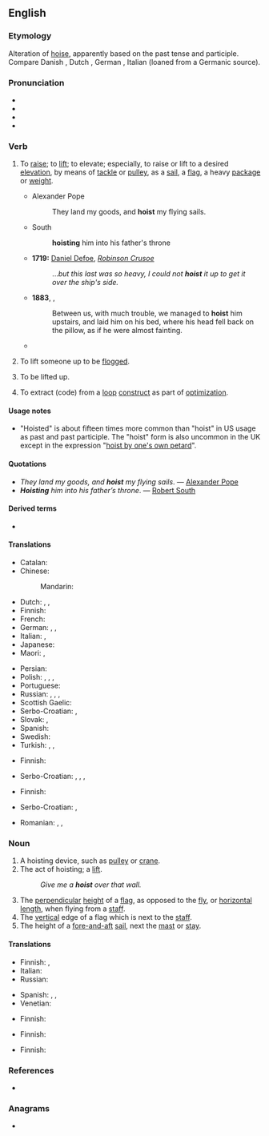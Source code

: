 {{also|host}}
==English==

===Etymology===
Alteration of [[hoise]], apparently based on the past tense and participle. Compare Danish {{m|da|hisse}}, Dutch {{m|nl|hijsen}}, German {{m|de|hissen}}, Italian {{m|it|issare}} (loaned from a Germanic source).

===Pronunciation===
* {{IPA|/hɔɪst/|lang=en}}
* {{audio|en-us-hoist.ogg|Audio (US)|lang=en}}
* {{hyphenation|hoist|lang=en}}
* {{rhymes|ɔɪst|lang=en}}

===Verb===
{{en-verb|hoists|hoisting|hoisted|past2=hoist}}

# {{lb|en|transitive}} To [[raise]]; to [[lift]]; to elevate; especially, to raise or lift to a desired [[elevation]], by means of [[tackle]] or [[pulley]], as a [[sail]], a [[flag]], a heavy [[package]] or [[weight]].
#* Alexander Pope
#*: They land my goods, and '''hoist''' my flying sails.
#* South
#*: '''hoisting''' him into his father's throne
#* '''1719:''' [[w:Daniel Defoe|Daniel Defoe]], ''[[w:Robinson Crusoe|Robinson Crusoe]]''
#*: ...''but this last was so heavy, I could not '''hoist''' it up to get it over the ship's side.''
#* '''1883''', {{w|Robert Louis Stevenson}}, ''{{w|Treasure Island}}''
#*: Between us, with much trouble, we managed to '''hoist''' him upstairs, and laid him on his bed, where his head fell back on the pillow, as if he were almost fainting.
#* {{quote-journal
|date=October 23, 2011
|author=Tom Fordyce
|title=2011 Rugby World Cup final: New Zealand 8-7 France
|work=BBC Sport
|url=http://news.bbc.co.uk/sport2/hi/rugby_union/15405316.stm
|page=
|passage=And when skipper Richie McCaw '''hoisted''' the Webb Ellis Trophy high into the night, a quarter of a century of hurt was blown away in an explosion of fireworks and cheering.}}
# {{lb|en|transitive|historical}} To lift someone up to be [[flog|flogged]].
# {{lb|en|intransitive}} To be lifted up.
# {{lb|en|transitive|comptheory}} To extract (code) from a [[loop]] [[construct]] as part of [[optimization]].

====Usage notes====
* "Hoisted" is about fifteen times more common than "hoist" in US usage as past and past participle. The "hoist" form is also uncommon in the UK except in the expression "[[hoist by one's own petard]]".

====Quotations====
* ''They land my goods, and '''hoist''' my flying sails''. &mdash; [[w:Alexander Pope|Alexander Pope]]
* '''''Hoisting''' him into his father’s throne''. &mdash; [[w:Robert South|Robert South]]

====Derived terms====
* {{l|en|hoist with one's own petard}}

====Translations====
{{trans-top|transitive: to raise; to lift; to elevate}}
* Catalan: {{t+|ca|hissar}}
* Chinese:
*: Mandarin: {{t+|cmn|提升|tr=tíshēng|sc=Hani}}
* Dutch: {{t+|nl|optillen}}, {{t+|nl|hijsen}}, {{t+|nl|ophijsen}}
* Finnish: {{t+|fi|nostaa}}
* French: {{t+|fr|hisser}}
* German: {{t+|de|hochziehen}}, {{t+|de|hissen}} {{qualifier|sail, flag}}, {{t+|de|hieven}} {{qualifier|heavy weight}}
* Italian: {{t+|it|elevare}}, {{t+|it|alzare}}
* Japanese: {{t|ja|持ち上げる|tr=もちあげる, mochiageru|sc=Jpan}}
* Maori: {{t|mi|whakaara}}, {{t|mi|huti}} {{qualifier|a flag}}
{{trans-mid}}
* Persian: {{t|fa|هچ کردن|tr=hač kardan|sc=fa-Arab}}
* Polish: {{t+|pl|podnosić|impf}}, {{t+|pl|podnieść|pf}}, {{t+|pl|wciągać|impf}}, {{t+|pl|wciągnąć|pf}}
* Portuguese: {{t+|pt|içar}}
* Russian: {{t+|ru|поднима́ть|impf}}, {{t+|ru|подня́ть|pf}}, {{t+|ru|водружа́ть|impf}}, {{t+|ru|водрузи́ть|pf}} {{qualifier|esp. flags}}
* Scottish Gaelic: {{t|gd|tog}}
* Serbo-Croatian: {{t+|sh|uzdignuti}}, {{t|sh|уздигнути}}
* Slovak: {{t|sk|vztýčiť}}, {{t|sk|zdvihnúť}}
* Spanish: {{t+|es|izar}}
* Swedish: {{t+|sv|hissa}}
* Turkish: {{t|tr|yukarı çekmek}}, {{t+|tr|çekmek}} {{qualifier|flag}}, {{t+|tr|kaldırmak}} {{qualifier|weight etc.}}
{{trans-bottom}}

{{trans-top|transitive: to lift someone up to be flogged}}
* Finnish: {{t+|fi|nostaa}}
{{trans-mid}}
* Serbo-Croatian: {{t+|sh|podignuti}}, {{t|sh|подигнути}}, {{t+|sh|pridignuti}}, {{t|sh|придигнути}}
{{trans-bottom}}

{{trans-top|intransitive: to be lifted up}}
* Finnish: {{t+|fi|nousta}}
{{trans-mid}}
* Serbo-Croatian: {{t+|sh|podnimiti}}, {{t|sh|поднимити}}
{{trans-bottom}}

{{checktrans-top}}
* Romanian: {{t+check|ro|ridica|alt=a ridica}} <!-- was "a [[ridica]]" -->, {{t-check|ro|pozitiona|alt=a pozitiona}} <!-- was "a [[pozitiona]]" - assumed inflected form or vocalised spelling; please verify if linking is acceptable. see [[User:Kephir/gadgets/xte#Translation_fixing]] -->, {{t-check|ro|[[cu]] [[ajutorul]] [[unui]] [[dispozitiv]] [[de]] [[ridicat]]}} <!-- was "cu ajutorul unui dispozitiv de ridicat" - assumed sum-of-parts; if an idiom, remove the wikilinks to the individual words. see [[User:Kephir/gadgets/xte#Translation_fixing]] -->
{{trans-mid}}
{{trans-bottom}}

===Noun===
{{en-noun}}

# A hoisting device, such as [[pulley]] or [[crane]].
# The act of hoisting; a [[lift]].
#: ''Give me a '''hoist''' over that wall.''
# The [[perpendicular]] [[height]] of a [[flag]], as opposed to the [[fly]], or [[horizontal]] [[length]], when flying from a [[staff]].
# The [[vertical]] edge of a flag which is next to the [[staff]].
# The height of a [[fore-and-aft]] [[sail]], next the [[mast]] or [[stay]].

====Translations====
{{trans-top|hoisting device}}
* Finnish: {{t|fi|nostolaite}}, {{t+|fi|nosturi}}
* Italian: {{t|it|paranco|m}}
* Russian: {{t+|ru|подъёмник}}
{{trans-mid}}
* Spanish: {{t+|es|aparejo|m}}, {{t+|es|polipasto|m}}, {{t|es|polispasto|m}}
* Venetian: {{t|vec|taja|f}}
{{trans-bottom}}

{{trans-top|perpendicular height of a flag}}
* Finnish: {{t+|fi|korkeus}}
{{trans-mid}}
{{trans-bottom}}

{{trans-top|vertical edge of a flag which is next to the staff}}
* Finnish: {{t|fi|tangonreuna}}
{{trans-mid}}
{{trans-bottom}}

{{trans-top|height of a fore-and-aft sail, next the mast or stay}}
* Finnish: {{t|fi|etuliikki}}
{{trans-mid}}
{{trans-bottom}}

===References===
* {{pedia|dab=hoist}}

===Anagrams===
* {{anagrams|en|histo-|shito}}